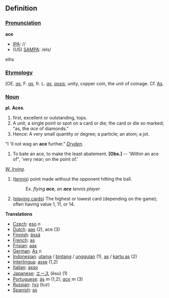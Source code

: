 ==Definition==
===[[Pronunciation]]===

'''ace'''
*[[IPA]]: //
*(US) [[SAMPA]]: /eIs/
eihs
===[[Etymology]]===

[OE. ''[[as]]'', F. ''[[as]]'', fr. L. ''[[as]]'', ''[[assis]]'', unity, copper coin, the unit of coinage. Cf. [[As]].

===[[Noun]]===

'''pl.''' '''Aces'''.

#first, excellent or outstanding, tops.
#A unit; a single point or spot on a card or die; the card or die so marked; "as, the ''ace'' of diamonds."
#Hence: A very small quantity or degree; a particle; an atom; a jot.

"I 'll not wag an '''ace''' further."
''[[Dryden]].''

#To bate an ace, to make the least abatement. '''[Obs.]''' --   'Within an ace of", 'very near; on the point of.'

''[[W. Irving]]''.
#([[tennis]]) point made without the opponent hitting the ball.
#:Ex. ''flying '''ace''''', ''an '''ace''' tennis player''
# ([[playing cards]]) The highest or lowest card (depending on the game); often having value 1, 11, or 14.

'''Translations'''
*[[Czech]]: [[eso]] ''n''
*[[Dutch]]: [[aas]] (2), ace (3)
*[[Finnish]]: [[ässä]]
*[[French]]: [[as]]
*[[Frisian]]: [[aas]]
*[[German]]: [[As]] ''n''
*[[Indonesian]]: [[utama]] / [[bintang]] / [[unggul]]an (1), [[as]] / [[kartu as]] (2)
*[[Interlingua]]: [[asse]] (1,2)
*[[Italian]]: [[asso]]
*[[Japanese]]: [[エース]] (ēsu) (1)
*[[Portuguese]]: [[ás]] ''m'' (1,2); ''[[ace]]'' ''m'' (3)
*[[Russian]]: [[туз]] (tuz)
*[[Spanish]]: [[as]]